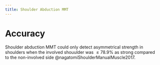 ```yaml
---
title: Shoulder Abduction MMT
---
```



# Accuracy

Shoulder abduction MMT could only detect asymmetrical strength in shoulders when the involved shouulder was $\leq 78.9\%$ as strong compared to the non-involved side @nagatomiShoulderManualMuscle2017.